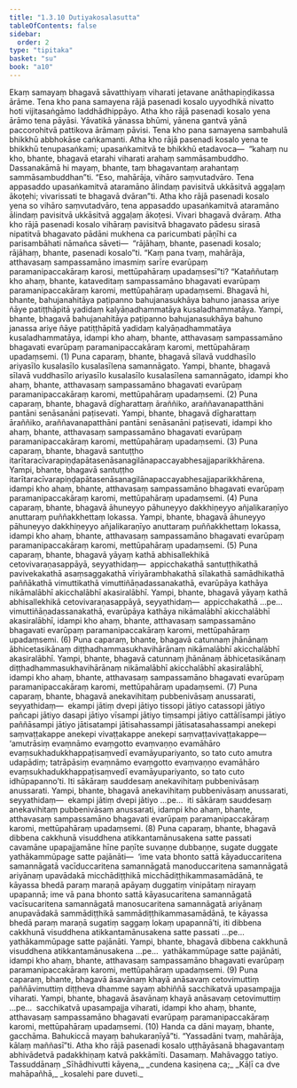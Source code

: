 ```yaml
---
title: "1.3.10 Dutiyakosalasutta"
tableOfContents: false
sidebar:
  order: 2
type: "tipitaka"
basket: "su"
book: "a10"
---
```



<DynamicBreadcrumb />

<Division number="30" book="a10">

<Paragraph number="249" book="a10">
Ekaṃ samayaṃ bhagavā sāvatthiyaṃ viharati jetavane anāthapiṇḍikassa ārāme. Tena kho pana samayena rājā pasenadi kosalo uyyodhikā nivatto hoti vijitasaṅgāmo laddhādhippāyo. Atha kho rājā pasenadi kosalo yena ārāmo tena pāyāsi. Yāvatikā yānassa bhūmi, yānena gantvā yānā paccorohitvā pattikova ārāmaṃ pāvisi. Tena kho pana samayena sambahulā bhikkhū abbhokāse caṅkamanti. Atha kho rājā pasenadi kosalo yena te bhikkhū tenupasaṅkami; upasaṅkamitvā te bhikkhū etadavoca—  “kahaṃ nu kho, bhante, bhagavā etarahi viharati arahaṃ sammāsambuddho. Dassanakāmā hi mayaṃ, bhante, taṃ bhagavantaṃ arahantaṃ sammāsambuddhan”ti. “Eso, mahārāja, vihāro saṃvutadvāro. Tena appasaddo upasaṅkamitvā ataramāno ālindaṃ pavisitvā ukkāsitvā aggaḷaṃ ākoṭehi; vivarissati te bhagavā dvāran”ti.
</Paragraph>

<Paragraph number="250" book="a10">
Atha kho rājā pasenadi kosalo yena so vihāro saṃvutadvāro, tena appasaddo upasaṅkamitvā ataramāno ālindaṃ pavisitvā ukkāsitvā aggaḷaṃ ākoṭesi. Vivari bhagavā dvāraṃ. Atha kho rājā pasenadi kosalo vihāraṃ pavisitvā bhagavato pādesu sirasā nipatitvā bhagavato pādāni mukhena ca paricumbati pāṇīhi ca parisambāhati nāmañca sāveti—  “rājāhaṃ, bhante, pasenadi kosalo; rājāhaṃ, bhante, pasenadi kosalo”ti.
</Paragraph>

<Paragraph number="251" book="a10">
“Kaṃ pana tvaṃ, mahārāja, atthavasaṃ sampassamāno imasmiṃ sarīre evarūpaṃ paramanipaccakāraṃ karosi, mettūpahāraṃ upadaṃsesī”ti? “Kataññutaṃ kho ahaṃ, bhante, kataveditaṃ sampassamāno bhagavati evarūpaṃ paramanipaccakāraṃ karomi, mettūpahāraṃ upadaṃsemi.
</Paragraph>

<Paragraph number="252" book="a10">
Bhagavā hi, bhante, bahujanahitāya paṭipanno bahujanasukhāya bahuno janassa ariye ñāye patiṭṭhāpitā yadidaṃ kalyāṇadhammatāya kusaladhammatāya. Yampi, bhante, bhagavā bahujanahitāya paṭipanno bahujanasukhāya bahuno janassa ariye ñāye patiṭṭhāpitā yadidaṃ kalyāṇadhammatāya kusaladhammatāya, idampi kho ahaṃ, bhante, atthavasaṃ sampassamāno bhagavati evarūpaṃ paramanipaccakāraṃ karomi, mettūpahāraṃ upadaṃsemi. (1)
</Paragraph>

<Paragraph number="253" book="a10">
Puna caparaṃ, bhante, bhagavā sīlavā vuddhasīlo ariyasīlo kusalasīlo kusalasīlena samannāgato. Yampi, bhante, bhagavā sīlavā vuddhasīlo ariyasīlo kusalasīlo kusalasīlena samannāgato, idampi kho ahaṃ, bhante, atthavasaṃ sampassamāno bhagavati evarūpaṃ paramanipaccakāraṃ karomi, mettūpahāraṃ upadaṃsemi. (2)
</Paragraph>

<Paragraph number="254" book="a10">
Puna caparaṃ, bhante, bhagavā dīgharattaṃ āraññiko, araññavanapatthāni pantāni senāsanāni paṭisevati. Yampi, bhante, bhagavā dīgharattaṃ āraññiko, araññavanapatthāni pantāni senāsanāni paṭisevati, idampi kho ahaṃ, bhante, atthavasaṃ sampassamāno bhagavati evarūpaṃ paramanipaccakāraṃ karomi, mettūpahāraṃ upadaṃsemi. (3)
</Paragraph>

<Paragraph number="255" book="a10">
Puna caparaṃ, bhante, bhagavā santuṭṭho itarītaracīvarapiṇḍapātasenāsanagilānapaccayabhesajjaparikkhārena. Yampi, bhante, bhagavā santuṭṭho itarītaracīvarapiṇḍapātasenāsanagilānapaccayabhesajjaparikkhārena, idampi kho ahaṃ, bhante, atthavasaṃ sampassamāno bhagavati evarūpaṃ paramanipaccakāraṃ karomi, mettūpahāraṃ upadaṃsemi. (4)
</Paragraph>

<Paragraph number="256" book="a10">
Puna caparaṃ, bhante, bhagavā āhuneyyo pāhuneyyo dakkhiṇeyyo añjalikaraṇīyo anuttaraṃ puññakkhettaṃ lokassa. Yampi, bhante, bhagavā āhuneyyo pāhuneyyo dakkhiṇeyyo añjalikaraṇīyo anuttaraṃ puññakkhettaṃ lokassa, idampi kho ahaṃ, bhante, atthavasaṃ sampassamāno bhagavati evarūpaṃ paramanipaccakāraṃ karomi, mettūpahāraṃ upadaṃsemi. (5)
</Paragraph>

<Paragraph number="257" book="a10">
Puna caparaṃ, bhante, bhagavā yāyaṃ kathā abhisallekhikā cetovivaraṇasappāyā, seyyathidaṃ—  appicchakathā santuṭṭhikathā pavivekakathā asaṃsaggakathā vīriyārambhakathā sīlakathā samādhikathā paññākathā vimuttikathā vimuttiñāṇadassanakathā, evarūpāya kathāya nikāmalābhī akicchalābhī akasiralābhī. Yampi, bhante, bhagavā yāyaṃ kathā abhisallekhikā cetovivaraṇasappāyā, seyyathidaṃ—  appicchakathā …pe…  vimuttiñāṇadassanakathā, evarūpāya kathāya nikāmalābhī akicchalābhī akasiralābhī, idampi kho ahaṃ, bhante, atthavasaṃ sampassamāno bhagavati evarūpaṃ paramanipaccakāraṃ karomi, mettūpahāraṃ upadaṃsemi. (6)
</Paragraph>

<Paragraph number="258" book="a10">
Puna caparaṃ, bhante, bhagavā catunnaṃ jhānānaṃ ābhicetasikānaṃ diṭṭhadhammasukhavihārānaṃ nikāmalābhī akicchalābhī akasiralābhī. Yampi, bhante, bhagavā catunnaṃ jhānānaṃ ābhicetasikānaṃ diṭṭhadhammasukhavihārānaṃ nikāmalābhī akicchalābhī akasiralābhī, idampi kho ahaṃ, bhante, atthavasaṃ sampassamāno bhagavati evarūpaṃ paramanipaccakāraṃ karomi, mettūpahāraṃ upadaṃsemi. (7)
</Paragraph>

<Paragraph number="259" book="a10">
Puna caparaṃ, bhante, bhagavā anekavihitaṃ pubbenivāsaṃ anussarati, seyyathidaṃ—  ekampi jātiṃ dvepi jātiyo tissopi jātiyo catassopi jātiyo pañcapi jātiyo dasapi jātiyo vīsampi jātiyo tiṃsampi jātiyo cattālīsampi jātiyo paññāsampi jātiyo jātisatampi jātisahassampi jātisatasahassampi anekepi saṃvaṭṭakappe anekepi vivaṭṭakappe anekepi saṃvaṭṭavivaṭṭakappe—  ‘amutrāsiṃ evaṃnāmo evaṃgotto evaṃvaṇṇo evamāhāro evaṃsukhadukkhappaṭisaṃvedī evamāyupariyanto, so tato cuto amutra udapādiṃ; tatrāpāsiṃ evaṃnāmo evaṃgotto evaṃvaṇṇo evamāhāro evaṃsukhadukkhappaṭisaṃvedī evamāyupariyanto, so tato cuto idhūpapanno’ti. Iti sākāraṃ sauddesaṃ anekavihitaṃ pubbenivāsaṃ anussarati. Yampi, bhante, bhagavā anekavihitaṃ pubbenivāsaṃ anussarati, seyyathidaṃ—  ekampi jātiṃ dvepi jātiyo …pe…  iti sākāraṃ sauddesaṃ anekavihitaṃ pubbenivāsaṃ anussarati, idampi kho ahaṃ, bhante, atthavasaṃ sampassamāno bhagavati evarūpaṃ paramanipaccakāraṃ karomi, mettūpahāraṃ upadaṃsemi. (8)
</Paragraph>

<Paragraph number="260" book="a10">
Puna caparaṃ, bhante, bhagavā dibbena cakkhunā visuddhena atikkantamānusakena satte passati cavamāne upapajjamāne hīne paṇīte suvaṇṇe dubbaṇṇe, sugate duggate yathākammūpage satte pajānāti—  ‘ime vata bhonto sattā kāyaduccaritena samannāgatā vacīduccaritena samannāgatā manoduccaritena samannāgatā ariyānaṃ upavādakā micchādiṭṭhikā micchādiṭṭhikammasamādānā, te kāyassa bhedā paraṃ maraṇā apāyaṃ duggatiṃ vinipātaṃ nirayaṃ upapannā; ime vā pana bhonto sattā kāyasucaritena samannāgatā vacīsucaritena samannāgatā manosucaritena samannāgatā ariyānaṃ anupavādakā sammādiṭṭhikā sammādiṭṭhikammasamādānā, te kāyassa bhedā paraṃ maraṇā sugatiṃ saggaṃ lokaṃ upapannā’ti, iti dibbena cakkhunā visuddhena atikkantamānusakena satte passati …pe…  yathākammūpage satte pajānāti. Yampi, bhante, bhagavā dibbena cakkhunā visuddhena atikkantamānusakena …pe…  yathākammūpage satte pajānāti, idampi kho ahaṃ, bhante, atthavasaṃ sampassamāno bhagavati evarūpaṃ paramanipaccakāraṃ karomi, mettūpahāraṃ upadaṃsemi. (9)
</Paragraph>

<Paragraph number="261" book="a10">
Puna caparaṃ, bhante, bhagavā āsavānaṃ khayā anāsavaṃ cetovimuttiṃ paññāvimuttiṃ diṭṭheva dhamme sayaṃ abhiññā sacchikatvā upasampajja viharati. Yampi, bhante, bhagavā āsavānaṃ khayā anāsavaṃ cetovimuttiṃ …pe…  sacchikatvā upasampajja viharati, idampi kho ahaṃ, bhante, atthavasaṃ sampassamāno bhagavati evarūpaṃ paramanipaccakāraṃ karomi, mettūpahāraṃ upadaṃsemi. (10)
</Paragraph>

<Paragraph number="262" book="a10">
Handa ca dāni mayaṃ, bhante, gacchāma. Bahukiccā mayaṃ bahukaraṇīyā”ti. “Yassadāni tvaṃ, mahārāja, kālaṃ maññasī”ti. Atha kho rājā pasenadi kosalo uṭṭhāyāsanā bhagavantaṃ abhivādetvā padakkhiṇaṃ katvā pakkāmīti.

</Paragraph>
</Division>

<Paragraph number="263" type="center" book="a10">
Dasamaṃ.



</Paragraph>

<Paragraph number="264" type="center" book="a10">
Mahāvaggo tatiyo.



</Paragraph>

<Paragraph number="265" type="center" book="a10">
Tassuddānaṃ


</Paragraph>

<Paragraph number="266" type="verses" book="a10">
_Sīhādhivutti kāyena,_  
_cundena kasiṇena ca;_  
_Kāḷī ca dve mahāpañhā,_  
_kosalehi pare duveti._
</Paragraph>